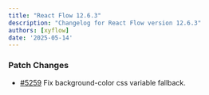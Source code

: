```yaml
---
title: "React Flow 12.6.3"
description: "Changelog for React Flow version 12.6.3"
authors: [xyflow]
date: '2025-05-14'
---
```

### Patch Changes
-   [#5259](https://github.com/xyflow/xyflow/pull/5259) Fix background-color css variable fallback.

